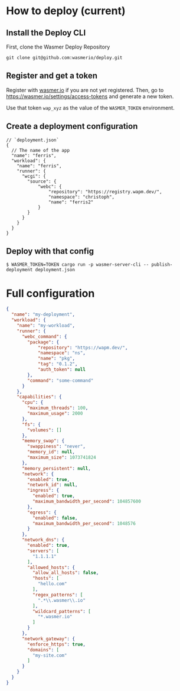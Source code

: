 # How to deploy (current)


## Install the Deploy CLI

First, clone the Wasmer Deploy Repository

```
git clone git@github.com:wasmerio/deploy.git
```

## Register and get a token

Register with [wasmer.io](https://wasmer.io/) if you are not yet registered.
Then, go to <https://wasmer.io/settings/access-tokens> and generate a new token.

Use that token `wap_xyz` as the value of the `WASMER_TOKEN` environment.

## Create a deployment configuration

```jsonc
// `deployment.json`
{
  // The name of the app
  "name": "ferris",
  "workload": {
    "name": "ferris",
    "runner": {
      "wcgi": {
        "source": {
            "webc": {
                "repository": "https://registry.wapm.dev/",
                "namespace": "christoph",
                "name": "ferris2"
            }
        }
      }
    }
  }
}
```

## Deploy with that config

```console
$ WASMER_TOKEN=TOKEN cargo run -p wasmer-server-cli -- publish-deployment deployment.json
```


# Full configuration

```json
{
  "name": "my-deployment",
  "workload": {
    "name": "my-workload",
    "runner": {
      "webc_command": {
        "package": {
            "repository": "https://wapm.dev/",
            "namespace": "ns",
            "name": "pkg",
            "tag": "0.1.2",
            "auth_token": null
        },
        "command": "some-command"
      }
    },
    "capabilities": {
      "cpu": {
        "maximum_threads": 100,
        "maximum_usage": 2000
      },
      "fs": {
        "volumes": []
      },
      "memory_swap": {
        "swappiness": "never",
        "memory_id": null,
        "maximum_size": 1073741824
      },
      "memory_persistent": null,
      "network": {
        "enabled": true,
        "network_id": null,
        "ingress": {
          "enabled": true,
          "maximum_bandwidth_per_second": 104857600
        },
        "egress": {
          "enabled": false,
          "maximum_bandwidth_per_second": 1048576
        }
      },
      "network_dns": {
        "enabled": true,
        "servers": [
          "1.1.1.1"
        ],
        "allowed_hosts": {
          "allow_all_hosts": false,
          "hosts": [
            "hello.com"
          ],
          "regex_patterns": [
            ".*\\.wasmer\\.io"
          ],
          "wildcard_patterns": [
            "*.wasmer.io"
          ]
        }
      },
      "network_gateway": {
        "enforce_https": true,
        "domains": [
          "my-site.com"
        ]
      }
    }
  }
}
```